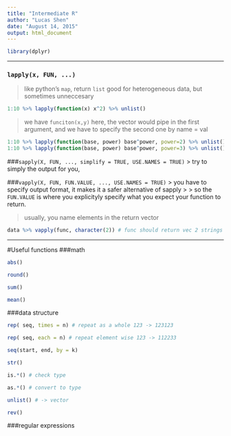 ```yaml
---
title: "Intermediate R"
author: "Lucas Shen"
date: "August 14, 2015"
output: html_document
---
```


```r
library(dplyr)
```
***

### `lapply(x, FUN, ...)`
> like python's `map`, return `list`
> good for heterogeneous data, but sometimes unneccesary

```r
1:10 %>% lapply(function(x) x^2) %>% unlist()
```

> we have `funciton(x,y)` here, the vector would pipe in the first argument, and we have to specify the second one by name = val

```r
1:10 %>% lapply(function(base, power) base^power, power=2) %>% unlist()
1:10 %>% lapply(function(base, power) base^power, power=3) %>% unlist()
```

###`sapply(X, FUN, ..., simplify = TRUE, USE.NAMES = TRUE)`
> try to simply the output for you, 

###`vapply(X, FUN, FUN.VALUE, ..., USE.NAMES = TRUE)`
> you have to specify output format, it makes it a safer alternative of sapply
> 
> so the `FUN.VALUE` is where you explicityly specify what you expect your function to return.

> usually, you name elements in the return vector

```r
data %>% vapply(func, character(2)) # func should return vec 2 strings
```

***
#Useful functions
###math
```r
abs()

round()

sum()

mean()
```

###data structure
```r
rep( seq, times = n) # repeat as a whole 123 -> 123123

rep( seq, each = n) # repeat element wise 123 -> 112233

seq(start, end, by = k)

str()

is.*() # check type

as.*() # convert to type

unlist() # -> vector

rev()
```

###regular expressions
```r

```













